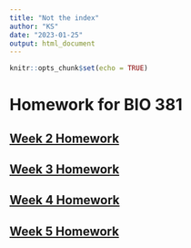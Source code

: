 ```yaml
---
title: "Not the index"
author: "KS"
date: "2023-01-25"
output: html_document
---
```


```r
knitr::opts_chunk$set(echo = TRUE)
```

# Homework for BIO 381

## [Week 2 Homework](homework2.html)


## [Week 3 Homework](Homework_3_Stutzman.html)

## [Week 4 Homework](Homework_4_Stutzman.html)

## [Week 5 Homework](Homework_5_Stutzman.html)
